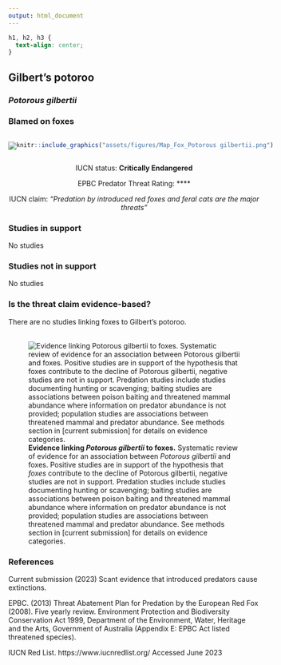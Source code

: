 ```yaml
---
output: html_document
---
```

```css
h1, h2, h3 {
  text-align: center;
}
```

## **Gilbert's potoroo**
### *Potorous gilbertii*
### Blamed on foxes

:::: {style="display: flex;"}

[![](assets/photos/Potorous gilbertii.png)](https://en.wikipedia.org/wiki/Gilbert's_potoroo#/media/File:GilbertsPotoroo.JPG)

::: {}

:::

::: {}
  ```r
  knitr::include_graphics("assets/figures/Map_Fox_Potorous gilbertii.png")
  ```
:::

::::
<center>
IUCN status: **Critically Endangered**

EPBC Predator Threat Rating: ****

IUCN claim: *"Predation by introduced red foxes and feral cats are the major threats"*

</center>

### Studies in support

No studies

### Studies not in support

No studies

### Is the threat claim evidence-based?

There are no studies linking foxes to Gilbert's potoroo.
<br>
<br>

![**Evidence linking *Potorous gilbertii* to foxes.** Systematic review of evidence for an association between *Potorous gilbertii* and foxes. Positive studies are in support of the hypothesis that *foxes* contribute to the decline of Potorous gilbertii, negative studies are not in support. Predation studies include studies documenting hunting or scavenging; baiting studies are associations between poison baiting and threatened mammal abundance where information on predator abundance is not provided; population studies are associations between threatened mammal and predator abundance. See methods section in [current submission] for details on evidence categories.](assets/figures/Main_Evidence_Fox_Potorous gilbertii.png)

### References



Current submission (2023) Scant evidence that introduced predators cause extinctions.

EPBC. (2013) Threat Abatement Plan for Predation by the European Red Fox (2008). Five yearly review. Environment Protection and Biodiversity Conservation Act 1999, Department of the Environment, Water, Heritage and the Arts, Government of Australia (Appendix E: EPBC Act listed threatened species).

IUCN Red List. https://www.iucnredlist.org/ Accessed June 2023

